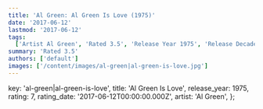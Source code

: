 ```yaml
---
title: 'Al Green: Al Green Is Love (1975)'
date: '2017-06-12'
lastmod: '2017-06-12'
tags:
  ['Artist Al Green', 'Rated 3.5', 'Release Year 1975', 'Release Decade 1970']
summary: 'Rated 3.5'
authors: ['default']
images: ['/content/images/al-green|al-green-is-love.jpg']
---
```


  key: 'al-green|al-green-is-love',
  title: 'Al Green Is Love',
  release_year: 1975,
  rating: 7,
  rating_date: '2017-06-12T00:00:00.000Z',
  artist: 'Al Green',
};

<MusicRating data={data} />
